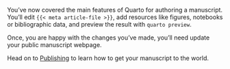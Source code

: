 You've now covered the main features of Quarto for authoring a manuscript. You'll edit `{{< meta article-file >}}`, add resources like figures, notebooks or bibliographic data, and preview the result with `quarto preview`.

Once, you are happy with the changes you've made, you'll need update your public manuscript webpage.

Head on to [Publishing](../publishing.qmd) to learn how to get your manuscript to the world.
